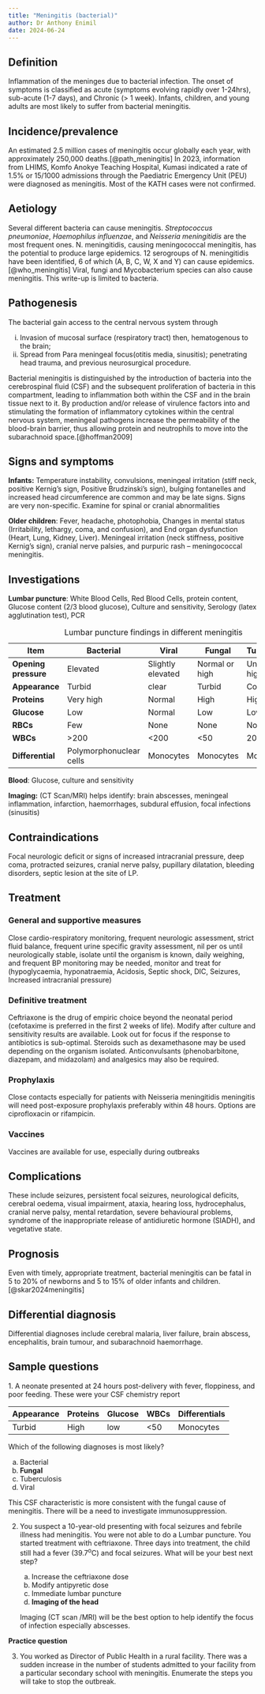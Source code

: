 ```yaml
---
title: "Meningitis (bacterial)"
author: Dr Anthony Enimil
date: 2024-06-24
---
```


## Definition

Inflammation of the meninges due to bacterial infection. The onset of symptoms is classified as
acute (symptoms evolving rapidly over 1-24hrs), sub-acute (1-7 days), and Chronic (\> 1 week).
Infants, children, and young adults are most likely to suffer from bacterial meningitis.

## Incidence/prevalence

An estimated 2.5 million cases of meningitis occur globally each year, with approximately 250,000
deaths.[@path_meningitis] In 2023, information from LHIMS, Komfo Anokye Teaching Hospital, Kumasi
indicated a rate of 1.5% or 15/1000 admissions through the Paediatric Emergency Unit (PEU) were
diagnosed as meningitis. Most of the KATH cases were not confirmed.

## Aetiology

Several different bacteria can cause meningitis. *Streptococcus pneumoniae*, *Haemophilus
influenzae*, and *Neisseria meningitidis* are the most frequent ones. N. meningitidis, causing
meningococcal meningitis, has the potential to produce large epidemics. 12 serogroups of N.
meningitidis have been identified, 6 of which (A, B, C, W, X and Y) can cause
epidemics.[@who_meningitis] Viral, fungi and Mycobacterium species can also cause meningitis. This
write-up is limited to bacteria.

## Pathogenesis

The bacterial gain access to the central nervous system through

i.  Invasion of mucosal surface (respiratory tract) then, hematogenous to the brain;
ii. Spread from Para meningeal focus(otitis media, sinusitis); penetrating head trauma, and previous
    neurosurgical procedure.

Bacterial meningitis is distinguished by the introduction of bacteria into the cerebrospinal fluid
(CSF) and the subsequent proliferation of bacteria in this compartment, leading to inflammation both
within the CSF and in the brain tissue next to it. By production and/or release of virulence factors
into and stimulating the formation of inflammatory cytokines within the central nervous system,
meningeal pathogens increase the permeability of the blood-brain barrier, thus allowing protein and
neutrophils to move into the subarachnoid space.[@hoffman2009]

## Signs and symptoms

**Infants:** Temperature instability, convulsions, meningeal irritation (stiff neck, positive
Kernig’s sign, Positive Brudzinski’s sign), bulging fontanelles and increased head circumference are
common and may be late signs. Signs are very non-specific. Examine for spinal or cranial
abnormalities

**Older children**: Fever, headache, photophobia, Changes in mental status (Irritability, lethargy,
coma, and confusion), and End organ dysfunction (Heart, Lung, Kidney, Liver). Meningeal irritation
(neck stiffness, positive Kernig’s sign), cranial nerve palsies, and purpuric rash – meningococcal
meningitis.

## Investigations

**Lumbar puncture**: White Blood Cells, Red Blood Cells, protein content, Glucose content (2/3 blood
glucose), Culture and sensitivity, Serology (latex agglutination test), PCR

::: {#tbl-genetic-synds}
| Item                 | Bacterial               | Viral             | Fungal         | Tuberculous    |
|----------------------|-------------------------|-------------------|----------------|----------------|
| **Opening pressure** | Elevated                | Slightly elevated | Normal or high | Unusually high |
| **Appearance**       | Turbid                  | clear             | Turbid         | Cob-web        |
| **Proteins**         | Very high               | Normal            | High           | High           |
| **Glucose**          | Low                     | Normal            | Low            | Low            |
| **RBCs**             | Few                     | None              | None           | None           |
| **WBCs**             | \>200                   | \<200             | \<50           | 20-30          |
| **Differential**     | Polymorphonuclear cells | Monocytes         | Monocytes      | Monocytes      |

: Lumbar puncture findings in different meningitis
:::

**Blood**: Glucose, culture and sensitivity

**Imaging:** (CT Scan/MRI) helps identify: brain abscesses, meningeal inflammation, infarction,
haemorrhages, subdural effusion, focal infections (sinusitis)

## **Contraindications**

Focal neurologic deficit or signs of increased intracranial pressure, deep coma, protracted
seizures, cranial nerve palsy, pupillary dilatation, bleeding disorders, septic lesion at the site
of LP.

## Treatment

### General and supportive measures

Close cardio-respiratory monitoring, frequent neurologic assessment, strict fluid balance, frequent
urine specific gravity assessment, nil per os until neurologically stable, isolate until the
organism is known, daily weighing, and frequent BP monitoring may be needed, monitor and treat for
(hypoglycaemia, hyponatraemia, Acidosis, Septic shock, DIC, Seizures, Increased intracranial
pressure)

### Definitive treatment

Ceftriaxone is the drug of empiric choice beyond the neonatal period (cefotaxime is preferred in the
first 2 weeks of life). Modify after culture and sensitivity results are available. Look out for
focus if the response to antibiotics is sub-optimal. Steroids such as dexamethasone may be used
depending on the organism isolated. Anticonvulsants (phenobarbitone, diazepam, and midazolam) and
analgesics may also be required.

### Prophylaxis

Close contacts especially for patients with Neisseria meningitidis meningitis will need
post-exposure prophylaxis preferably within 48 hours. Options are ciprofloxacin or rifampicin.

### **Vaccines**

Vaccines are available for use, especially during outbreaks

## Complications

These include seizures, persistent focal seizures, neurological deficits, cerebral oedema, visual
impairment, ataxia, hearing loss, hydrocephalus, cranial nerve palsy, mental retardation, severe
behavioural problems, syndrome of the inappropriate release of antidiuretic hormone (SIADH), and
vegetative state.

## Prognosis

Even with timely, appropriate treatment, bacterial meningitis can be fatal in 5 to 20% of newborns
and 5 to 15% of older infants and children.[@skar2024meningitis]

## Differential diagnosis

Differential diagnoses include cerebral malaria, liver failure, brain abscess, encephalitis, brain
tumour, and subarachnoid haemorrhage.

## Sample questions

1\. A neonate presented at 24 hours post-delivery with fever, floppiness, and poor feeding. These
were your CSF chemistry report

| Appearance | Proteins | Glucose | WBCs | Differentials |
|------------|----------|---------|------|---------------|
| Turbid     | High     | low     | \<50 | Monocytes     |

Which of the following diagnoses is most likely?

a.  Bacterial
b.  **Fungal**
c.  Tuberculosis
d.  Viral

This CSF characteristic is more consistent with the fungal cause of meningitis. There will be a need
to investigate immunosuppression.

2.  You suspect a 10-year-old presenting with focal seizures and febrile illness had meningitis. You
    were not able to do a Lumbar puncture. You started treatment with ceftriaxone. Three days into
    treatment, the child still had a fever (39.7^o^C) and focal seizures. What will be your best
    next step?

    a.  Increase the ceftriaxone dose
    b.  Modify antipyretic dose
    c.  Immediate lumbar puncture
    d.  **Imaging of the head**

    Imaging (CT scan /MRI) will be the best option to help identify the focus of infection
    especially abscesses.

**Practice question**

3.  You worked as Director of Public Health in a rural facility. There was a sudden increase in the
    number of students admitted to your facility from a particular secondary school with meningitis.
    Enumerate the steps you will take to stop the outbreak.
